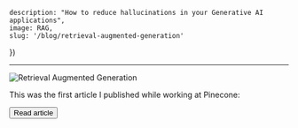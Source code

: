 


    description: "How to reduce hallucinations in your Generative AI applications",
    image: RAG,
    slug: '/blog/retrieval-augmented-generation'
})

--- 

<Image src={metadata.image} alt="Retrieval Augmented Generation"/>

This was the first article I published while working at Pinecone: 

<Button href={href} variant="solid" color="green">Read article</Button>


